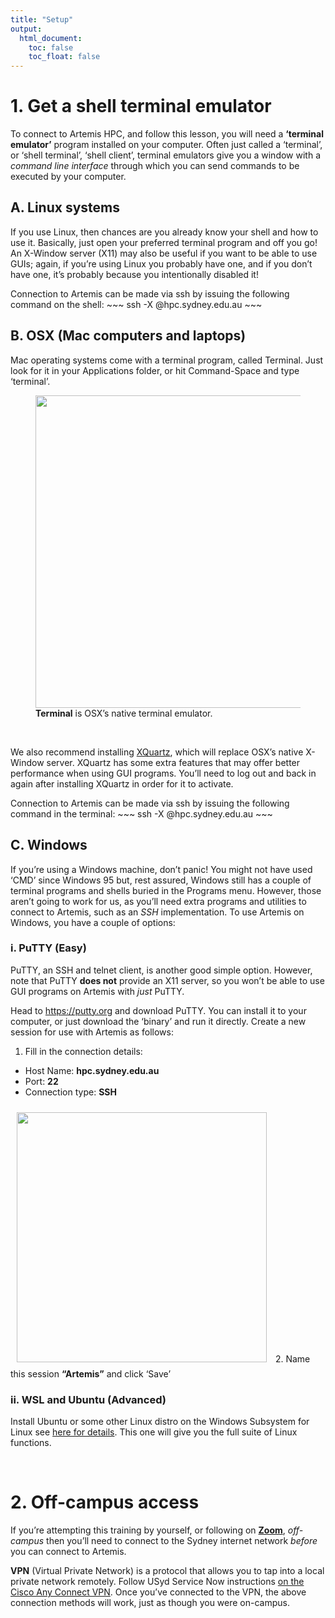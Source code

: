 ```yaml
---
title: "Setup"
output:
  html_document:
    toc: false
    toc_float: false
---
```



# 1. Get a shell terminal emulator

To connect to Artemis HPC, and follow this lesson, you will need a **'terminal emulator'** program installed on your computer. Often just called a 'terminal', or 'shell terminal', 'shell client', terminal emulators give you a window with a _command line interface_ through which you can send commands to be executed by your computer.

## A. Linux systems

If you use Linux, then chances are you already know your shell and how to use it. Basically, just open your preferred terminal program and off you go! An X-Window server (X11) may also be useful if you want to be able to use GUIs; again, if you're using Linux you probably have one, and if you don't have one, it's probably because you intentionally disabled it!

Connection to Artemis can be made via ssh by issuing the following command on the shell:
~~~
ssh -X <unikey>@hpc.sydney.edu.au
~~~

## B. OSX (Mac computers and laptops)

Mac operating systems come with a terminal program, called Terminal. Just look for it in your Applications folder, or hit Command-Space and type 'terminal'.

<figure>
  <img src="{{ page.root }}/fig/s_terminal_app.png" width="500">
  <figcaption> <b>Terminal</b> is OSX's native terminal emulator.</figcaption>
</figure><br>

We also recommend installing [XQuartz](https://www.xquartz.org/), which will replace OSX's native X-Window server. XQuartz has some extra features that may offer better performance when using GUI programs. You'll need to log out and back in again after installing XQuartz in order for it to activate.

Connection to Artemis can be made via ssh by issuing the following command in the terminal:
~~~
ssh -X <unikey>@hpc.sydney.edu.au
~~~

## C. Windows

If you're using a Windows machine, don't panic! You might not have used 'CMD' since Windows 95 but, rest assured, Windows still has a couple of terminal programs and shells buried in the Programs menu. However, those aren't going to work for us, as you'll need extra programs and utilities to connect to Artemis, such as an _SSH_ implementation. To use Artemis on Windows, you have a couple of options:

### i. PuTTY (Easy)

PuTTY, an SSH and telnet client, is another good simple option. However, note that PuTTY **does not** provide an X11 server, so you won't be able to use GUI programs on Artemis with _just_ PuTTY.

Head to [https://putty.org](https://putty.org) and download PuTTY. You can install it to your computer, or just download the 'binary' and run it directly. Create a new session for use with Artemis as follows:

1. Fill in the connection details:
  - Host Name: **hpc.sydney.edu.au**
  - Port: **22**
  - Connection type: **SSH**   

   <img src="{{ page.root }}/fig/s_putty.png" style="margin:10px;height:400px" >
2. Name this session **"Artemis"** and click 'Save'

### ii. WSL and Ubuntu (Advanced)

Install Ubuntu or some other Linux distro on the Windows Subsystem for Linux see [here for details](https://ubuntu.com/tutorials/install-ubuntu-on-wsl2-on-windows-11-with-gui-support#1-overview). This one will give you the full suite of Linux functions.

<br>

# 2. Off-campus access

If you're attempting this training by yourself, or following on **[Zoom](https://uni-sydney.zoom.us/)**, _off-campus_ then you'll need to connect to the Sydney internet network _before_ you can connect to Artemis.

**VPN** (Virtual Private Network) is a protocol that allows you to tap into a local private network remotely. Follow USyd Service Now instructions [on the Cisco Any Connect VPN](https://sydneyuni.service-now.com/sm?id=kb_article_view&sysparm_article=KB0011049&sys_kb_id=9e86e1a3dbdf0c50e35b89e4059619b9). Once you've connected to the VPN, the above connection methods will work, just as though you were on-campus.
